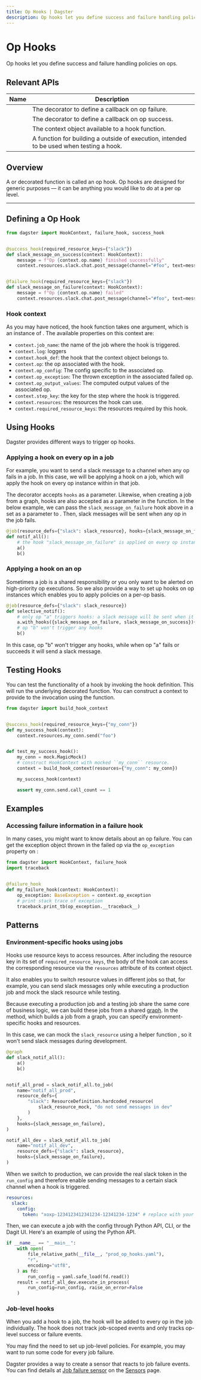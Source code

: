 ```yaml
---
title: Op Hooks | Dagster
description: Op hooks let you define success and failure handling policies on ops.
---
```


# Op Hooks

Op hooks let you define success and failure handling policies on ops.

## Relevant APIs

| Name                                                          | Description                                                                                                                |
| ------------------------------------------------------------- | -------------------------------------------------------------------------------------------------------------------------- |
| <PyObject module="dagster" object="failure_hook" decorator /> | The decorator to define a callback on op failure.                                                                          |
| <PyObject module="dagster" object="success_hook" decorator /> | The decorator to define a callback on op success.                                                                          |
| <PyObject module="dagster" object="HookContext"  />           | The context object available to a hook function.                                                                           |
| <PyObject module="dagster" object="build_hook_context" />     | A function for building a <PyObject object="HookContext" /> outside of execution, intended to be used when testing a hook. |

## Overview

A <PyObject module="dagster" object="success_hook" displayText="@success_hook" /> or <PyObject module="dagster" object="failure_hook" displayText="@failure_hook" /> decorated function is called an op hook. Op hooks are designed for generic purposes — it can be anything you would like to do at a per op level.

---

## Defining a Op Hook

```python file=/concepts/solids_pipelines/op_hooks.py startafter=start_repo_marker_0 endbefore=end_repo_marker_0
from dagster import HookContext, failure_hook, success_hook


@success_hook(required_resource_keys={"slack"})
def slack_message_on_success(context: HookContext):
    message = f"Op {context.op.name} finished successfully"
    context.resources.slack.chat.post_message(channel="#foo", text=message)


@failure_hook(required_resource_keys={"slack"})
def slack_message_on_failure(context: HookContext):
    message = f"Op {context.op.name} failed"
    context.resources.slack.chat.post_message(channel="#foo", text=message)
```

### Hook context

As you may have noticed, the hook function takes one argument, which is an instance of <PyObject module="dagster" object="HookContext" />. The available properties on this context are:

- `context.job_name`: the name of the job where the hook is triggered.
- `context.log`: loggers
- `context.hook_def`: the hook that the context object belongs to.
- `context.op`: the op associated with the hook.
- `context.op_config`: The config specific to the associated op.
- `context.op_exception`: The thrown exception in the associated failed op.
- `context.op_output_values`: The computed output values of the associated op.
- `context.step_key`: the key for the step where the hook is triggered.
- `context.resources`: the resources the hook can use.
- `context.required_resource_keys`: the resources required by this hook.

## Using Hooks

Dagster provides different ways to trigger op hooks.

### Applying a hook on every op in a job

For example, you want to send a slack message to a channel when any op fails in a job. In this case, we will be applying a hook on a job, which will apply the hook on every op instance within in that job.

The <PyObject module="dagster" object="job" displayText="@job" /> decorator accepts `hooks` as a parameter. Likewise, when creating a job from a graph, hooks are also accepted as a parameter in the <PyObject object="GraphDefinition" method="to_job" /> function. In the below example, we can pass the `slack_message_on_failure` hook above in a set as a parameter to <PyObject module="dagster" object="job" displayText="@job" />. Then, slack messages will be sent when any op in the job fails.

```python file=/concepts/solids_pipelines/op_hooks.py startafter=start_repo_marker_1 endbefore=end_repo_marker_1
@job(resource_defs={"slack": slack_resource}, hooks={slack_message_on_failure})
def notif_all():
    # the hook "slack_message_on_failure" is applied on every op instance within this graph
    a()
    b()
```

### Applying a hook on an op

Sometimes a job is a shared responsibility or you only want to be alerted on high-priority op executions. So we also provide a way to set up hooks on op instances which enables you to apply policies on a per-op basis.

```python file=/concepts/solids_pipelines/op_hooks.py startafter=start_repo_marker_2 endbefore=end_repo_marker_2
@job(resource_defs={"slack": slack_resource})
def selective_notif():
    # only op "a" triggers hooks: a slack message will be sent when it fails or succeeds
    a.with_hooks({slack_message_on_failure, slack_message_on_success})()
    # op "b" won't trigger any hooks
    b()
```

In this case, op "b" won't trigger any hooks, while when op "a" fails or succeeds it will send a slack message.

## Testing Hooks

You can test the functionality of a hook by invoking the hook definition. This will run the underlying decorated function. You can construct a context to provide to the invocation using the <PyObject object="build_hook_context" /> function.

```python file=/concepts/solids_pipelines/op_hooks.py startafter=start_testing_hooks endbefore=end_testing_hooks
from dagster import build_hook_context


@success_hook(required_resource_keys={"my_conn"})
def my_success_hook(context):
    context.resources.my_conn.send("foo")


def test_my_success_hook():
    my_conn = mock.MagicMock()
    # construct HookContext with mocked ``my_conn`` resource.
    context = build_hook_context(resources={"my_conn": my_conn})

    my_success_hook(context)

    assert my_conn.send.call_count == 1
```

## Examples

### Accessing failure information in a failure hook

In many cases, you might want to know details about an op failure. You can get the exception object thrown in the failed op via the `op_exception` property on <PyObject module="dagster" object="HookContext" />:

```python file=/concepts/solids_pipelines/op_hooks_context.py startafter=start_failure_hook_op_exception endbefore=end_failure_hook_op_exception
from dagster import HookContext, failure_hook
import traceback


@failure_hook
def my_failure_hook(context: HookContext):
    op_exception: BaseException = context.op_exception
    # print stack trace of exception
    traceback.print_tb(op_exception.__traceback__)
```

## Patterns

### <Check/> Environment-specific hooks using jobs

Hooks use resource keys to access resources. After including the resource key in its set of `required_resource_keys`, the body of the hook can access the corresponding resource via the `resources` attribute of its context object.

It also enables you to switch resource values in different jobs so that, for example, you can send slack messages only while executing a production job and mock the slack resource while testing.

Because executing a production job and a testing job share the same core of business logic, we can build these jobs from a shared [graph](/concepts/ops-jobs-graphs/jobs-graphs#from-a-graph). In the <PyObject object="GraphDefinition" method="to_job" /> method, which builds a job from a graph, you can specify environment-specific hooks and resources.

In this case, we can mock the `slack_resource` using a helper function <PyObject module="dagster" object="ResourceDefinition" displayText="ResourceDefinition.hardcoded_resource()"/>, so it won't send slack messages during development.

```python file=/concepts/solids_pipelines/op_hooks.py startafter=start_repo_marker_3 endbefore=end_repo_marker_3
@graph
def slack_notif_all():
    a()
    b()


notif_all_prod = slack_notif_all.to_job(
    name="notif_all_prod",
    resource_defs={
        "slack": ResourceDefinition.hardcoded_resource(
            slack_resource_mock, "do not send messages in dev"
        )
    },
    hooks={slack_message_on_failure},
)

notif_all_dev = slack_notif_all.to_job(
    name="notif_all_dev",
    resource_defs={"slack": slack_resource},
    hooks={slack_message_on_failure},
)
```

When we switch to production, we can provide the real slack token in the `run_config` and therefore enable sending messages to a certain slack channel when a hook is triggered.

```yaml file=/concepts/solids_pipelines/prod_op_hooks.yaml
resources:
  slack:
    config:
      token: "xoxp-1234123412341234-12341234-1234" # replace with your slack token
```

Then, we can execute a job with the config through Python API, CLI, or the Dagit UI. Here's an example of using the Python API.

```python file=/concepts/solids_pipelines/op_hooks.py startafter=start_repo_main endbefore=end_repo_main
if __name__ == "__main__":
    with open(
        file_relative_path(__file__, "prod_op_hooks.yaml"),
        "r",
        encoding="utf8",
    ) as fd:
        run_config = yaml.safe_load(fd.read())
    result = notif_all_dev.execute_in_process(
        run_config=run_config, raise_on_error=False
    )
```

### <Cross/> Job-level hooks

When you add a hook to a job, the hook will be added to every op in the job individually. The hook does not track job-scoped events and only tracks op-level success or failure events.

You may find the need to set up job-level policies. For example, you may want to run some code for every job failure.

Dagster provides a way to create a sensor that reacts to job failure events. You can find details at [Job failure sensor](/concepts/partitions-schedules-sensors/sensors#job-failure-sensor) on the [Sensors](/concepts/partitions-schedules-sensors/sensors) page.
